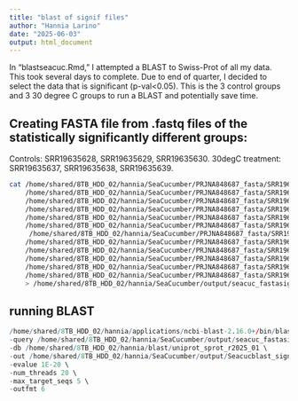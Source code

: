 ```yaml
---
title: "blast of signif files"
author: "Hannia Larino"
date: "2025-06-03"
output: html_document
---
```


In "blastseacuc.Rmd," I attempted a BLAST to Swiss-Prot of all my data.  
This took several days to complete. Due to end of quarter, I decided to select the
data that is significant (p-val<0.05). This is the 3 control groups and 3 30 degree C 
groups to run a BLAST and potentially save time. 

## Creating FASTA file from .fastq files of the statistically significantly different groups: 

Controls: SRR19635628, SRR19635629, SRR19635630. 
30degC treatment: SRR19635637, SRR19635638, SRR19635639. 


```bash
cat /home/shared/8TB_HDD_02/hannia/SeaCucumber/PRJNA848687_fasta/SRR19635628_1.fasta \
    /home/shared/8TB_HDD_02/hannia/SeaCucumber/PRJNA848687_fasta/SRR19635628_2.fasta \
    /home/shared/8TB_HDD_02/hannia/SeaCucumber/PRJNA848687_fasta/SRR19635629_1.fasta \
    /home/shared/8TB_HDD_02/hannia/SeaCucumber/PRJNA848687_fasta/SRR19635629_2.fasta \
    /home/shared/8TB_HDD_02/hannia/SeaCucumber/PRJNA848687_fasta/SRR19635630_1.fasta \
    /home/shared/8TB_HDD_02/hannia/SeaCucumber/PRJNA848687_fasta/SRR19635630_2.fasta \
     /home/shared/8TB_HDD_02/hannia/SeaCucumber/PRJNA848687_fasta/SRR19635637_1.fasta \
    /home/shared/8TB_HDD_02/hannia/SeaCucumber/PRJNA848687_fasta/SRR19635637_2.fasta \
    /home/shared/8TB_HDD_02/hannia/SeaCucumber/PRJNA848687_fasta/SRR19635638_1.fasta \
    /home/shared/8TB_HDD_02/hannia/SeaCucumber/PRJNA848687_fasta/SRR19635638_2.fasta \
    /home/shared/8TB_HDD_02/hannia/SeaCucumber/PRJNA848687_fasta/SRR19635639_1.fasta \
    /home/shared/8TB_HDD_02/hannia/SeaCucumber/PRJNA848687_fasta/SRR19635639_2.fasta \
    > /home/shared/8TB_HDD_02/hannia/SeaCucumber/output/seacuc_fastasignif.fasta
```

## running BLAST 

```r
/home/shared/8TB_HDD_02/hannia/applications/ncbi-blast-2.16.0+/bin/blastx \
-query /home/shared/8TB_HDD_02/hannia/SeaCucumber/output/seacuc_fastasignif.fasta \
-db /home/shared/8TB_HDD_02/hannia/blast/uniprot_sprot_r2025_01 \
-out /home/shared/8TB_HDD_02/hannia/SeaCucumber/output/Seacucblast_signifresults.tab \
-evalue 1E-20 \
-num_threads 20 \
-max_target_seqs 5 \
-outfmt 6
```







